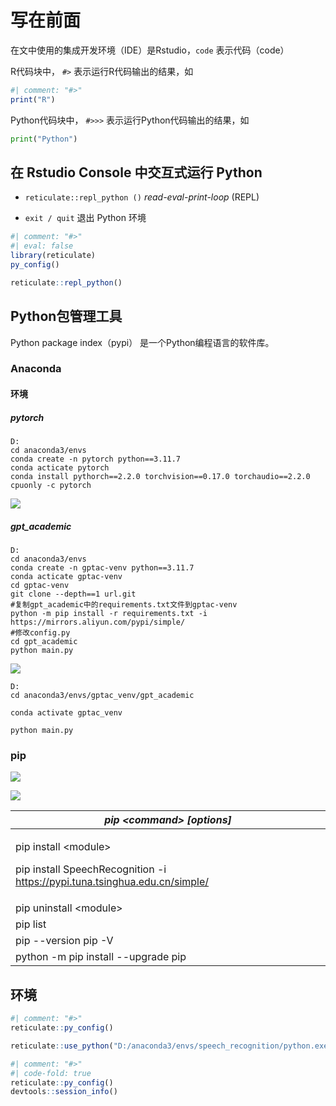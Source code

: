 # 写在前面 {.unnumbered}

在文中使用的集成开发环境（IDE）是Rstudio，`code` 表示代码（code）

R代码块中， `#>` 表示运行R代码输出的结果，如

```r
#| comment: "#>"
print("R")
```

Python代码块中， `#>>>` 表示运行Python代码输出的结果，如

```python
print("Python")
```

## **在 R**studio **Console 中交互式运行 Python**

-   `reticulate::repl_python ()` *read-eval-print-loop* (REPL)

-   `exit / quit` 退出 Python 环境

```r
#| comment: "#>"
#| eval: false
library(reticulate)
py_config()

reticulate::repl_python()
```

## Python包管理工具

Python package index（pypi） 是一个Python编程语言的软件库。

### Anaconda

#### 环境

##### pytorch

```         
D:
cd anaconda3/envs
conda create -n pytorch python==3.11.7
conda acticate pytorch
conda install pythorch==2.2.0 torchvision==0.17.0 torchaudio==2.2.0 cpuonly -c pytorch
```

![](images/pytorch.jpg){fig-align="center"}

##### gpt_academic

```         
D:
cd anaconda3/envs
conda create -n gptac-venv python==3.11.7
conda acticate gptac-venv
cd gptac-venv 
git clone --depth==1 url.git
#复制gpt_academic中的requirements.txt文件到gptac-venv
python -m pip install -r requirements.txt -i https://mirrors.aliyun.com/pypi/simple/
#修改config.py
cd gpt_academic
python main.py
```

![](images/gpt_academic.png){fig-align="center"}

```         
D:
cd anaconda3/envs/gptac_venv/gpt_academic

conda activate gptac_venv

python main.py
```

### pip

![](images/Anaconda-Prompt.jpg){fig-align="center"}

![](images/pip-command-options.jpg){fig-align="center"}

+------------------------------------------------------------------------------+
| ***pip \<command\> \[options\]***                                            |
+==============================================================================+
| pip install \<module\>                                                       |
|                                                                              |
| pip install SpeechRecognition -i <https://pypi.tuna.tsinghua.edu.cn/simple/> |
+------------------------------------------------------------------------------+
| pip uninstall \<module\>                                                     |
+------------------------------------------------------------------------------+
| pip list                                                                     |
+------------------------------------------------------------------------------+
| pip \--version pip -V                                                        |
+------------------------------------------------------------------------------+
| python -m pip install \--upgrade pip                                         |
+------------------------------------------------------------------------------+

## 环境

```r
#| comment: "#>"
reticulate::py_config()

reticulate::use_python("D:/anaconda3/envs/speech_recognition/python.exe")
```

```r
#| comment: "#>"
#| code-fold: true
reticulate::py_config()
devtools::session_info()
```
